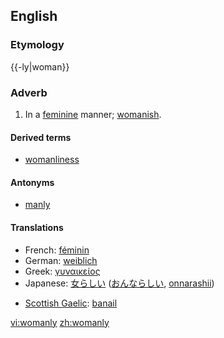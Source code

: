 ==English==

===Etymology===
{{-ly|woman}}

===Adverb===
{{en-adv}}

# In a [[feminine]] manner; [[womanish]].

====Derived terms====
*[[womanliness]]

====Antonyms====
*[[manly]]

====Translations====
{{trans-top|having the characteristics of a woman}}
*French: [[féminin]]
*German: [[weiblich]]
*Greek: [[γυναικείος]]
*Japanese: [[女らしい]] ([[おんならしい]], [[onnarashii]])
{{trans-mid}}
*[[Scottish Gaelic]]: [[banail]]
{{trans-bottom}}

[[vi:womanly]]
[[zh:womanly]]